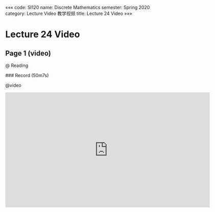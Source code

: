 «««
code: SI120
name: Discrete Mathematics
semester: Spring 2020
category: Lecture Video 教学视频
title: Lecture 24 Video
»»»

# Lecture 24 Video

## Page 1 (video)

@ Reading

<div class="markdown-body">
### Record (50m7s)
</div>

@video

<iframe src="https://watchsb.com/e/ri6b7s4mkxbl.html" frameborder=0 marginwidth=0 marginheight=0 scrolling=no width=640 height=360 allowfullscreen></iframe>


